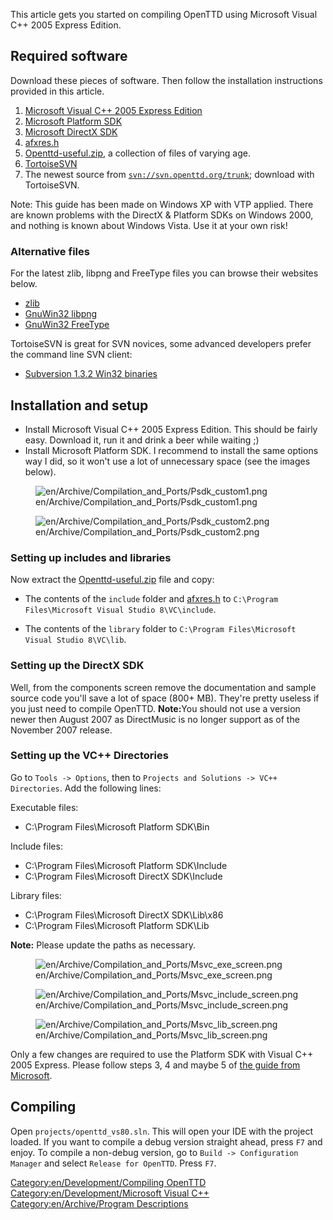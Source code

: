 This article gets you started on compiling OpenTTD using Microsoft Visual C++ 2005 Express Edition.

==Required software==
Download these pieces of software.  Then follow the installation instructions provided in this article.
#[http://msdn.microsoft.com/vstudio/express/visualc/download/ Microsoft Visual C++ 2005 Express Edition]
#[http://www.microsoft.com/downloads/details.aspx?FamilyId=0BAF2B35-C656-4969-ACE8-E4C0C0716ADB&displaylang=en Microsoft Platform SDK]
#[http://www.microsoft.com/downloads/details.aspx?FamilyID=4b78a58a-e672-4b83-a28e-72b5e93bd60a&DisplayLang=en Microsoft DirectX SDK]
#[http://www-d0.fnal.gov/d0dist/dist/packages/d0ve/devel/windows/AFXRES.H afxres.h]
#[http://sourceforge.net/project/showfiles.php?group_id=103924&package_id=114307 Openttd-useful.zip], a collection of files of varying age. 
#[http://tortoisesvn.net/downloads TortoiseSVN]
#The newest source from <code>svn://svn.openttd.org/trunk</code>; download with TortoiseSVN.

Note: This guide has been made on Windows XP with VTP applied. There are known problems with the DirectX & Platform SDKs on Windows 2000, and nothing is known about Windows Vista. Use it at your own risk!

===Alternative files===
For the latest zlib, libpng and FreeType files you can browse their websites below.
* [http://www.zlib.net/ zlib]
* [http://sourceforge.net/project/showfiles.php?group_id=23617&package_id=16183 GnuWin32 libpng]
* [http://gnuwin32.sourceforge.net/downlinks/freetype.php GnuWin32 FreeType]


TortoiseSVN is great for SVN novices, some advanced developers prefer the command line SVN client:
*[http://subversion.tigris.org/servlets/ProjectDocumentList?folderID=91  Subversion 1.3.2 Win32 binaries]

==Installation and setup==

* Install Microsoft Visual C++ 2005 Express Edition. This should be fairly easy. Download it, run it and drink a beer while waiting ;)
* Install Microsoft Platform SDK. I recommend to install the same options way I did, so it won't use a lot of unnecessary space (see the images below).

[[File:en/Archive/Compilation and Ports/Psdk custom1.png]]

[[File:en/Archive/Compilation and Ports/Psdk custom2.png]]

===Setting up includes and libraries===

Now extract the [http://sourceforge.net/project/showfiles.php?group_id=103924&package_id=114307 Openttd-useful.zip] file and copy:

* The contents of the <code>include</code> folder and [http://www-d0.fnal.gov/d0dist/dist/packages/d0ve/devel/windows/AFXRES.H afxres.h] to <code>C:\Program Files\Microsoft Visual Studio 8\VC\include</code>.

* The contents of the <code>library</code> folder to <code>C:\Program Files\Microsoft Visual Studio 8\VC\lib</code>.

===Setting up the DirectX SDK===

Well, from the components screen remove the documentation and sample source code you'll save a lot of space (800+ MB). They're pretty useless if you just need to compile OpenTTD. 
'''Note:'''You should not use a version newer then August 2007 as DirectMusic is no longer support as of the November 2007 release.

===Setting up the VC++ Directories===

Go to <code>Tools -> Options</code>, then to <code>Projects and Solutions -> VC++ Directories</code>. Add the following lines:

Executable files:
* C:\Program Files\Microsoft Platform SDK\Bin

Include files:
* C:\Program Files\Microsoft Platform SDK\Include
* C:\Program Files\Microsoft DirectX SDK\Include

Library files:
* C:\Program Files\Microsoft DirectX SDK\Lib\x86
* C:\Program Files\Microsoft Platform SDK\Lib

'''Note:''' Please update the paths as necessary.


[[File:en/Archive/Compilation and Ports/Msvc exe screen.png]]

[[File:en/Archive/Compilation and Ports/Msvc include screen.png]]

[[File:en/Archive/Compilation and Ports/Msvc lib screen.png]]


Only a few changes are required to use the Platform SDK with Visual C++ 2005 Express. Please follow steps 3, 4 and maybe 5 of [http://web.archive.org/web/20070103142356/http://msdn.microsoft.com/vstudio/express/visualc/usingpsdk/ the guide from Microsoft].

==Compiling==

Open <code>projects/openttd_vs80.sln</code>. This will open your IDE with the project loaded. If you want to compile a debug version straight ahead, press <code>F7</code> and enjoy. To compile a non-debug version, go to <code>Build -> Configuration Manager</code> and select <code>Release for OpenTTD</code>. Press <code>F7</code>.

[[Category:en/Development/Compiling OpenTTD]]
[[Category:en/Development/Microsoft Visual C++]]
[[Category:en/Archive/Program Descriptions]]